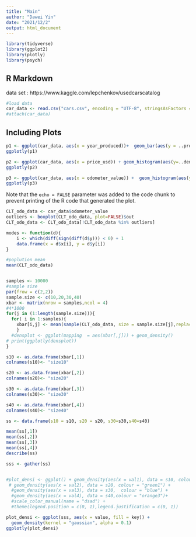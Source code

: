 ```yaml
---
title: "Main"
author: "Dawei Yin"
date: "2021/12/2"
output: html_document
---
```


```r
library(tidyverse)
library(ggplot2)
library(plotly)
library(psych)

```

## R Markdown
data set : https://www.kaggle.com/lepchenkov/usedcarscatalog

```r
#load data
car_data <- read.csv("cars.csv", encoding = "UTF-8", stringsAsFactors = T)
#attach(car_data)
```

## Including Plots
```r

p1 <- ggplot(car_data, aes(x = year_produced))+  geom_bar(aes(y = ..prop.., group = 1), fill = "grey") + geom_density(alpha=0.25, fill = "red", size = 1)
ggplotly(p1)

p2 <- ggplot(car_data, aes(x = price_usd)) + geom_histogram(aes(y=..density..), fill = "grey")+ geom_density(alpha=0.25, fill = "red", size = 1)
ggplotly(p2)

p3 <- ggplot(car_data, aes(x = odometer_value)) +  geom_histogram(aes(y=..density..), fill = "grey")+ geom_density(alpha=0.25, fill = "red", size = 1)
ggplotly(p3)


```

Note that the `echo = FALSE` parameter was added to the code chunk to prevent printing of the R code that generated the plot.



```r
CLT_odo_data <- car_data$odometer_value
outliers <- boxplot(CLT_odo_data, plot=FALSE)$out
CLT_odo_data <- CLT_odo_data[!CLT_odo_data %in% outliers]

modes <- function(d){
    i <- which(diff(sign(diff(d$y))) < 0) + 1
    data.frame(x = d$x[i], y = d$y[i])
}

#poplution mean 
mean(CLT_odo_data)


samples <- 10000
#sample size
par(frow = c(2,2))
sample.size <- c(10,20,30,40)
xbar <- matrix(nrow = samples,ncol = 4)
#4*1000
for(j in (1:length(sample.size))){
  for( i in 1:samples){
    xbar[i,j] <- mean(sample(CLT_odo_data, size = sample.size[j],replace =T))
    }
  #densplot <- ggplot(mapping  = aes(xbar[,j])) + geom_density()
# print(ggplotly(densplot))
}

s10 <- as.data.frame(xbar[,1])
colnames(s10)<- "size10"

s20 <- as.data.frame(xbar[,2])
colnames(s20)<- "size20"

s30 <- as.data.frame(xbar[,3])
colnames(s30)<- "size30"

s40 <- as.data.frame(xbar[,4])
colnames(s40)<- "size40"

ss <- data.frame(s10 = s10, s20 = s20, s30=s30,s40=s40)

mean(ss[,1])
mean(ss[,2])
mean(ss[,3])
mean(ss[,4])
describe(ss)

sss <- gather(ss)


#plot_densi <- ggplot() + geom_density(aes(x = val1), data = s10, colour = "red") + 
 # geom_density(aes(x = val2), data = s20, colour = "green1") + 
  #geom_density(aes(x = val3), data = s30,  colour = "blue") +
  #geom_density(aes(x = val4), data = s40,colour = "orange3")+
  #scale_color_manual(name = "dsad") + 
  #theme(legend.position = c(0, 1),legend.justification = c(0, 1))

plot_densi <- ggplot(sss, aes(x = value, fill = key)) +
  geom_density(kernel = "gaussian", alpha = 0.1)
ggplotly(plot_densi)

```




```r








```